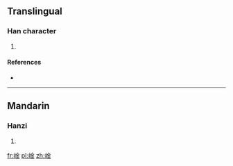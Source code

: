 ==Translingual==

===Han character===
{{Han char|rn=46|rad=山|as=08|sn=11|four=|canj=山金 (UC), X山金 (XUC)|ids=⿰[[山]][[金]]}}

# {{defn|Han|sort=山08}}

====References====
* {{Han ref|kx=0315.151|hdz=10781.030|uh=5D2F|ud=23855}}

----

==Mandarin==

===Hanzi===
{{cmn-hanzi|pin=[[yín]] ([[yin2]])|wg=yin<sup>2</sup>}}

# {{defn|lang=cmn|sort=山08}}

[[fr:崯]]
[[pl:崯]]
[[zh:崯]]
